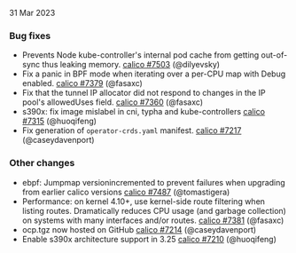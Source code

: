 31 Mar 2023

### Bug fixes

 - Prevents Node kube-controller's internal pod cache from getting out-of-sync thus leaking memory. [calico #7503](https://github.com/projectcalico/calico/pull/7503) (@dilyevsky)
 - Fix a panic in BPF mode when iterating over a per-CPU map with Debug enabled. [calico #7379](https://github.com/projectcalico/calico/pull/7379) (@fasaxc)
 - Fix that the tunnel IP allocator did not respond to changes in the IP pool's allowedUses field. [calico #7360](https://github.com/projectcalico/calico/pull/7360) (@fasaxc)
 - s390x: fix image mislabel in cni, typha and kube-controllers [calico #7315](https://github.com/projectcalico/calico/pull/7315) (@huoqifeng)
 - Fix generation of `operator-crds.yaml` manifest. [calico #7217](https://github.com/projectcalico/calico/pull/7217) (@caseydavenport)

### Other changes

 - ebpf: Jumpmap versionincremented to prevent failures when upgrading from earlier calico versions [calico #7487](https://github.com/projectcalico/calico/pull/7487) (@tomastigera)
 - Performance: on kernel 4.10+, use kernel-side route filtering when listing routes.  Dramatically reduces CPU usage (and garbage collection) on systems with many interfaces and/or routes. [calico #7381](https://github.com/projectcalico/calico/pull/7381) (@fasaxc)
 - ocp.tgz now hosted on GitHub [calico #7214](https://github.com/projectcalico/calico/pull/7214) (@caseydavenport)
 - Enable s390x architecture support in 3.25 [calico #7210](https://github.com/projectcalico/calico/pull/7210) (@huoqifeng)